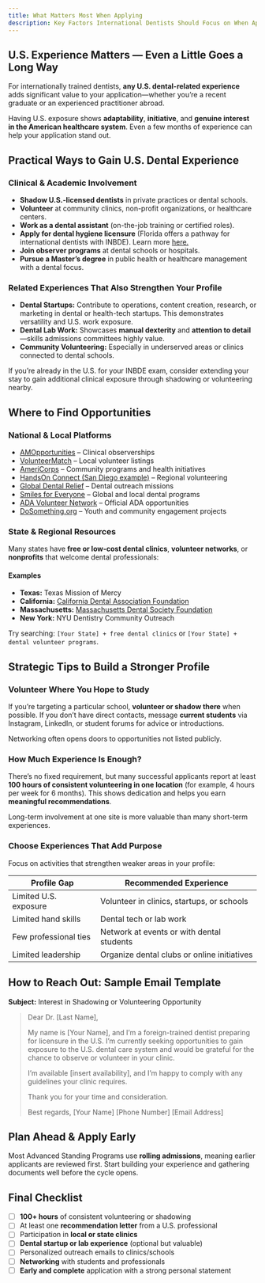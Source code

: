 ```yaml
---
title: What Matters Most When Applying
description: Key Factors International Dentists Should Focus on When Applying to U.S. Dental Schools
---
```


## U.S. Experience Matters — Even a Little Goes a Long Way

For internationally trained dentists, **any U.S. dental-related experience** adds significant value to your application—whether you’re a recent graduate or an experienced practitioner abroad.

Having U.S. exposure shows **adaptability**, **initiative**, and **genuine interest in the American healthcare system**. Even a few months of experience can help your application stand out.

## Practical Ways to Gain U.S. Dental Experience

### Clinical & Academic Involvement

- **Shadow U.S.-licensed dentists** in private practices or dental schools.
- **Volunteer** at community clinics, non-profit organizations, or healthcare centers.
- **Work as a dental assistant** (on-the-job training or certified roles).
- **Apply for dental hygiene licensure** (Florida offers a pathway for international dentists with INBDE). Learn more [here.](/c/related-paths-and-resources/become-dental-hygienist-as-asp-applicant)
- **Join observer programs** at dental schools or hospitals.
- **Pursue a Master’s degree** in public health or healthcare management with a dental focus.

### Related Experiences That Also Strengthen Your Profile

- **Dental Startups:** Contribute to operations, content creation, research, or marketing in dental or health-tech startups. This demonstrates versatility and U.S. work exposure.
- **Dental Lab Work:** Showcases **manual dexterity** and **attention to detail**—skills admissions committees highly value.
- **Community Volunteering:** Especially in underserved areas or clinics connected to dental schools.

<Aside>
  If you’re already in the U.S. for your INBDE exam, consider extending your stay to gain additional
  clinical exposure through shadowing or volunteering nearby.
</Aside>

## Where to Find Opportunities

### National & Local Platforms

- [AMOpportunities](volunteer.amOpportunities) – Clinical observerships
- [VolunteerMatch](volunteer.volunteerMatch) – Local volunteer listings
- [AmeriCorps](volunteer.ameriCorps) – Community programs and health initiatives
- [HandsOn Connect (San Diego example)](volunteer.handsOnSanDiego) – Regional volunteering
- [Global Dental Relief](volunteer.globalDentalRelief) – Dental outreach missions
- [Smiles for Everyone](volunteer.smilesForEveryone) – Global and local dental programs
- [ADA Volunteer Network](https://www.ada.org/about/volunteer-and-get-involved-with-the-ada) – Official ADA opportunities
- [DoSomething.org](volunteer.doSomething) – Youth and community engagement projects

### State & Regional Resources

Many states have **free or low-cost dental clinics**, **volunteer networks**, or **nonprofits** that welcome dental professionals:

#### Examples

- **Texas:** Texas Mission of Mercy
- **California:** [California Dental Association Foundation](https://www.cdafoundation.org/)
- **Massachusetts:** [Massachusetts Dental Society Foundation](https://www.massdental.org/)
- **New York:** NYU Dentistry Community Outreach

Try searching: `[Your State] + free dental clinics` or `[Your State] + dental volunteer programs`.

## Strategic Tips to Build a Stronger Profile

### Volunteer Where You Hope to Study

If you’re targeting a particular school, **volunteer or shadow there** when possible. If you don’t have direct contacts, message **current students** via Instagram, LinkedIn, or student forums for advice or introductions.

<Aside>Networking often opens doors to opportunities not listed publicly.</Aside>

### How Much Experience Is Enough?

There’s no fixed requirement, but many successful applicants report at least **100 hours of consistent volunteering in one location** (for example, 4 hours per week for 6 months). This shows dedication and helps you earn **meaningful recommendations**.

<Aside>Long-term involvement at one site is more valuable than many short-term experiences.</Aside>

### Choose Experiences That Add Purpose

Focus on activities that strengthen weaker areas in your profile:

| Profile Gap           | Recommended Experience                      |
| --------------------- | ------------------------------------------- |
| Limited U.S. exposure | Volunteer in clinics, startups, or schools  |
| Limited hand skills   | Dental tech or lab work                     |
| Few professional ties | Network at events or with dental students   |
| Limited leadership    | Organize dental clubs or online initiatives |

## How to Reach Out: Sample Email Template

**Subject:** Interest in Shadowing or Volunteering Opportunity

> Dear Dr. [Last Name],
>
> My name is [Your Name], and I’m a foreign-trained dentist preparing for licensure in the U.S. I’m currently seeking opportunities to gain exposure to the U.S. dental care system and would be grateful for the chance to observe or volunteer in your clinic.
>
> I’m available [insert availability], and I’m happy to comply with any guidelines your clinic requires.
>
> Thank you for your time and consideration.
>
> Best regards,
> [Your Name]
> [Phone Number]
> [Email Address]

## Plan Ahead & Apply Early

Most Advanced Standing Programs use **rolling admissions**, meaning earlier applicants are reviewed first. Start building your experience and gathering documents well before the cycle opens.

## Final Checklist

- [ ] **100+ hours** of consistent volunteering or shadowing
- [ ] At least one **recommendation letter** from a U.S. professional
- [ ] Participation in **local or state clinics**
- [ ] **Dental startup or lab experience** (optional but valuable)
- [ ] Personalized outreach emails to clinics/schools
- [ ] **Networking** with students and professionals
- [ ] **Early and complete** application with a strong personal statement
